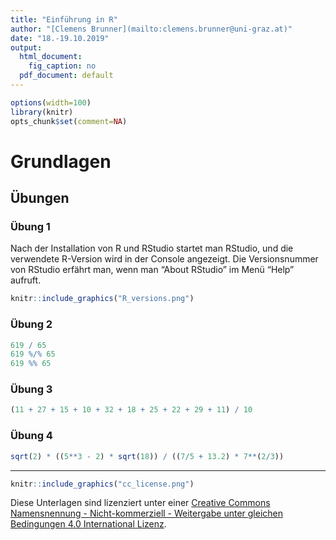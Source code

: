 ```yaml
---
title: "Einführung in R"
author: "[Clemens Brunner](mailto:clemens.brunner@uni-graz.at)"
date: "18.-19.10.2019"
output:
  html_document:
    fig_caption: no
  pdf_document: default
---
```


```r
options(width=100)
library(knitr)
opts_chunk$set(comment=NA)
```

# Grundlagen

## Übungen
### Übung 1
Nach der Installation von R und RStudio startet man RStudio, und die verwendete R-Version wird in der Console angezeigt. Die Versionsnummer von RStudio erfährt man, wenn man "About RStudio" im Menü "Help" aufruft.

```r
knitr::include_graphics("R_versions.png")
```

### Übung 2
```r
619 / 65
619 %/% 65
619 %% 65
```


### Übung 3
```r
(11 + 27 + 15 + 10 + 32 + 18 + 25 + 22 + 29 + 11) / 10
```

### Übung 4
```r
sqrt(2) * ((5**3 - 2) * sqrt(18)) / ((7/5 + 13.2) * 7**(2/3))
```

---

```r
knitr::include_graphics("cc_license.png")
```

Diese Unterlagen sind lizenziert unter einer [Creative Commons Namensnennung - Nicht-kommerziell - Weitergabe unter gleichen Bedingungen 4.0 International Lizenz](http://creativecommons.org/licenses/by-nc-sa/4.0/).